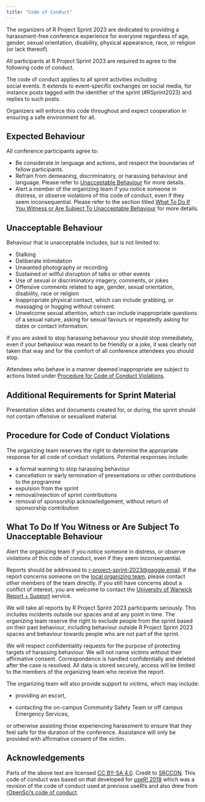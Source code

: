 ```yaml
---
title: "Code of Conduct"
---
```


The organizers of R Project Sprint 2023 are dedicated to providing a harassment-free conference experience for everyone regardless of age, gender, sexual orientation, disability, physical appearance, race, or religion (or lack thereof).

All participants at R Project Sprint 2023 are required to agree to the following code of conduct.

The code of conduct applies to all sprint activities including\
social events. It extends to event-specific exchanges on social media, for instance posts tagged with the identifier of the sprint (#RSprint2023) and replies to such posts.

Organizers will enforce this code throughout and expect cooperation in ensuring a safe environment for all.

## Expected Behaviour

All conference participants agree to:

-   Be considerate in language and actions, and respect the boundaries of fellow participants.
-   Refrain from demeaning, discriminatory, or harassing behaviour and language. Please refer to [Unacceptable Behaviour](#unacceptable-behaviour) for more details.
-   Alert a member of the organizing team if you notice someone in distress, or observe violations of this code of conduct, even if they seem inconsequential. Please refer to the section titled [What To Do If You Witness or Are Subject To Unacceptable Behaviour](#what-to-do-if-you-witness-or-are-subject-to-unacceptable-behaviour) for more details.

## Unacceptable Behaviour {#unacceptable-behaviour}

Behaviour that is unacceptable includes, but is not limited to:

-   Stalking
-   Deliberate intimidation
-   Unwanted photography or recording
-   Sustained or willful disruption of talks or other events
-   Use of sexual or discriminatory imagery, comments, or jokes
-   Offensive comments related to age, gender, sexual orientation, disability, race or religion
-   Inappropriate physical contact, which can include grabbing, or massaging or hugging without consent.
-   Unwelcome sexual attention, which can include inappropriate questions of a sexual nature, asking for sexual favours or repeatedly asking for dates or contact information.

If you are asked to stop harassing behaviour you should stop immediately, even if your behaviour was meant to be friendly or a joke, it was clearly not taken that way and for the comfort of all conference attendees you should stop.

Attendees who behave in a manner deemed inappropriate are subject to actions listed under [Procedure for Code of Conduct Violations](#procedure-for-code-of-conduct-violations).

## Additional Requirements for Sprint Material

Presentation slides and documents created for, or during, the sprint should not contain offensive or sexualised material.

## Procedure for Code of Conduct Violations {#procedure-for-code-of-conduct-violations}

The organizing team reserves the right to determine the appropriate response for all code of conduct violations. Potential responses include:

-   a formal warning to stop harassing behaviour
-   cancellation or early termination of presentations or other contributions to the programme
-   expulsion from the sprint
-   removal/rejection of sprint contributions
-   removal of sponsorship acknowledgement, without return of sponsorship contribution

## What To Do If You Witness or Are Subject To Unacceptable Behaviour {#what-to-do-if-you-witness-or-are-subject-to-unacceptable-behaviour}

Alert the organizing team if you notice someone in distress, or observe violations of this code of conduct, even if they seem inconsequential.

Reports should be addressed to [r-project-sprint-2023\@gaggle.email](mailto:r-project-sprint-2023@gaggle.email). If the report concerns someone on the [local organizing team](/index#Local-organizing-team), please contact other members of the team directly. If you still have concerns about a conflict of interest, you are welcome to contact the [University of Warwick Report + Support](https://reportandsupport.warwick.ac.uk/) service.

We will take all reports by R Project Sprint 2023 participants seriously. This includes incidents outside our spaces and at any point in time. The organizing team reserve the right to exclude people from the sprint based on their past behaviour, including behaviour outside R Project Sprint 2023 spaces and behaviour towards people who are not part of the sprint.

We will respect confidentiality requests for the purpose of protecting targets of harassing behaviour. We will not name victims without their affirmative consent. Correspondence is handled confidentially and deleted after the case is resolved. All data is stored securely, access will be limited to the members of the organizing team who receive the report.

The organizing team will also provide support to victims, which may include:

-   providing an escort,

-   contacting the on-campus Community Safety Team or off campus Emergency Services,

or otherwise assisting those experiencing harassment to ensure that they feel safe for the duration of the conference. Assistance will only be provided with affirmative consent of the victim.

## Acknowledgements

Parts of the above text are licensed [CC BY-SA 4.0](http://creativecommons.org/licenses/by-sa/4.0/). Credit to [SRCCON](https://srccon.org/conduct/). This code of conduct was based on that developed for [useR! 2018](https://user2018.r-project.org/code_of_conduct/) which was a revision of the code of conduct used at previous useR!s and also drew from [rOpenSci's code of conduct](https://ropensci.org/coc/).
